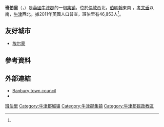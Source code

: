 {{Infobox UK place
|official_name= Banbury
|static_image_name= Banbury Town Hall.jpg
|static_image_caption= 市政厅
|label_position= left
|latitude= 52.061
|longitude= -1.336
|population= 46853
|population_ref=<ref name="cen2011">{{cite web |author= |url=http://neighbourhood.statistics.gov.uk/dissemination/LeadTableView.do?a=7&b=11120335&c=Banbury&d=16&e=13&g=6458279&i=1001x1003x1004&m=0&r=1&s=1376426910820&enc=1&dsFamilyId=2491 |title=Area: Banbury (Parish): Population Density, 2011 (QS102EW) |work=[[Neighbourhood_Statistics|Neighbourhood Statistics]] |publisher=[[Office_for_National_Statistics|Office for National Statistics]] |accessdate=13 August 2013 |archive-date=2015-10-17 |archive-url=https://web.archive.org/web/20151017071511/http://neighbourhood.statistics.gov.uk/dissemination/LeadTableView.do?a=7&b=11120335&c=Banbury&d=16&e=13&g=6458279&i=1001x1003x1004&m=0&r=1&s=1376426910820&enc=1&dsFamilyId=2491 |dead-url=no }}</ref>
|shire_district= [[Cherwell_(district)|Cherwell]]
|shire_county= [[牛津郡|牛津郡]]
|region= 東南英格蘭
|country= 英格蘭
|constituency_westminster= [[班伯里_(英國國會選區)|班伯里]]
|post_town= BANBURY
|postcode_district= OX16
|postcode_area= OX
|dial_code= 01295
|os_grid_reference= SP4540
|london_distance_mi= 63
|london_direction= SE
|website= [http://www.banbury.gov.uk/ Banbury town council]
}}
'''班伯里'''（{{lang-en|Banbury}}，{{IPAc-en|ˈ|b|æ|n|b|r|i}}）是[[英國|英國]][[牛津郡|牛津郡]]的一個[[集镇|集镇]]，位於[[倫敦|倫敦]]西北{{convert|64|mi|km|0}}，[[伯明翰|伯明翰]]東南{{convert|38|mi|km|0}} ，[[考文垂|考文垂]]以南{{convert|27|mi|km|0}}，[[牛津|牛津]]西北{{convert|21|mi|km|0}}。據2011年英國人口普查，班伯里有46,853人<ref name="cen2011" />。

==友好城市==
* {{FRA}} [[埃尔蒙|埃尔蒙]]

==參考資料==
{{reflist}}
==外部連結==
{{Commons category|Banbury}}
{{Wikisource1911Enc}}
* [http://www.banbury.gov.uk/ Banbury town council] {{Wayback|url=http://www.banbury.gov.uk/ |date=20181215224414 }}
* {{OpenDomesday|SP4540|banbury|Banbury}}

{{DEFAULTSORT:Banbury}}
[[Category:班伯里|]]
[[Category:牛津郡城镇|Category:牛津郡城镇]]
[[Category:牛津郡集镇|Category:牛津郡集镇]]
[[Category:牛津郡民政教區|Category:牛津郡民政教區]]